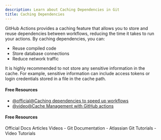 ```yaml
---
description: Learn about Caching Dependencies in Git
title: Caching Dependencies
---
```


GitHub Actions provides a caching feature that allows you to store and reuse dependencies between workflows, reducing the time it takes to run your actions. By caching dependencies, you can:

- Reuse compiled code
- Store database connections
- Reduce network traffic

It is highly recommended to not store any sensitive information in the cache. For example, sensitive information can include access tokens or login credentials stored in a file in the cache path.

#### Free Resources

- [@official@Caching dependencies to speed up workflows](https://docs.github.com/en/actions/writing-workflows/choosing-what-your-workflow-does/caching-dependencies-to-speed-up-workflows)
- [@video@Cache Management with GitHub actions](https://www.youtube.com/watch?v=7PVUjRXUY0o)

#### Free Resources

<Tabs defaultValue="official">
<TabsList>
<TabsTrigger value="official">Official Docs</TabsTrigger>
<TabsTrigger value="article">Articles</TabsTrigger>
<TabsTrigger value="video">Videos</TabsTrigger>
</TabsList>

<TabsContent value="official">
- <Link href="https://git-scm.com/docs">Git Documentation</Link>
</TabsContent>
<TabsContent value="article">
- <Link href="https://www.atlassian.com/git/tutorials">Atlassian Git Tutorials</Link>
</TabsContent>
<TabsContent value="video">
- <Link href="https://www.youtube.com/results?search_query=git+caching-dependencies+tutorial">Video Tutorials</Link>
</TabsContent>
</Tabs>
